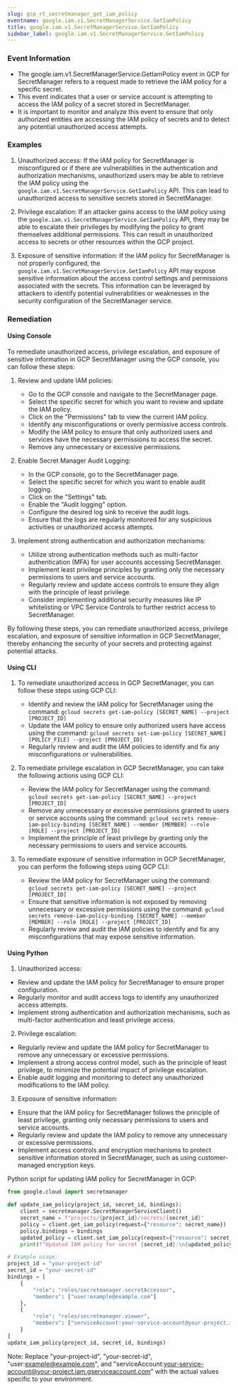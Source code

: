 ```yaml
--- 
slug: gcp_rt_secretmanager_get_iam_policy
eventname: google.iam.v1.SecretManagerService.GetIamPolicy
title: google.iam.v1.SecretManagerService.GetIamPolicy
sidebar_label: google.iam.v1.SecretManagerService.GetIamPolicy
---
```

                       
### Event Information

- The google.iam.v1.SecretManagerService.GetIamPolicy event in GCP for SecretManager refers to a request made to retrieve the IAM policy for a specific secret.
- This event indicates that a user or service account is attempting to access the IAM policy of a secret stored in SecretManager.
- It is important to monitor and analyze this event to ensure that only authorized entities are accessing the IAM policy of secrets and to detect any potential unauthorized access attempts.


### Examples

1. Unauthorized access: If the IAM policy for SecretManager is misconfigured or if there are vulnerabilities in the authentication and authorization mechanisms, unauthorized users may be able to retrieve the IAM policy using the `google.iam.v1.SecretManagerService.GetIamPolicy` API. This can lead to unauthorized access to sensitive secrets stored in SecretManager.

2. Privilege escalation: If an attacker gains access to the IAM policy using the `google.iam.v1.SecretManagerService.GetIamPolicy` API, they may be able to escalate their privileges by modifying the policy to grant themselves additional permissions. This can result in unauthorized access to secrets or other resources within the GCP project.

3. Exposure of sensitive information: If the IAM policy for SecretManager is not properly configured, the `google.iam.v1.SecretManagerService.GetIamPolicy` API may expose sensitive information about the access control settings and permissions associated with the secrets. This information can be leveraged by attackers to identify potential vulnerabilities or weaknesses in the security configuration of the SecretManager service.

### Remediation

#### Using Console

To remediate unauthorized access, privilege escalation, and exposure of sensitive information in GCP SecretManager using the GCP console, you can follow these steps:

1. Review and update IAM policies: 
   - Go to the GCP console and navigate to the SecretManager page.
   - Select the specific secret for which you want to review and update the IAM policy.
   - Click on the "Permissions" tab to view the current IAM policy.
   - Identify any misconfigurations or overly permissive access controls.
   - Modify the IAM policy to ensure that only authorized users and services have the necessary permissions to access the secret.
   - Remove any unnecessary or excessive permissions.

2. Enable Secret Manager Audit Logging:
   - In the GCP console, go to the SecretManager page.
   - Select the specific secret for which you want to enable audit logging.
   - Click on the "Settings" tab.
   - Enable the "Audit logging" option.
   - Configure the desired log sink to receive the audit logs.
   - Ensure that the logs are regularly monitored for any suspicious activities or unauthorized access attempts.

3. Implement strong authentication and authorization mechanisms:
   - Utilize strong authentication methods such as multi-factor authentication (MFA) for user accounts accessing SecretManager.
   - Implement least privilege principles by granting only the necessary permissions to users and service accounts.
   - Regularly review and update access controls to ensure they align with the principle of least privilege.
   - Consider implementing additional security measures like IP whitelisting or VPC Service Controls to further restrict access to SecretManager.

By following these steps, you can remediate unauthorized access, privilege escalation, and exposure of sensitive information in GCP SecretManager, thereby enhancing the security of your secrets and protecting against potential attacks.

#### Using CLI

1. To remediate unauthorized access in GCP SecretManager, you can follow these steps using GCP CLI:
   - Identify and review the IAM policy for SecretManager using the command: `gcloud secrets get-iam-policy [SECRET_NAME] --project [PROJECT_ID]`
   - Update the IAM policy to ensure only authorized users have access using the command: `gcloud secrets set-iam-policy [SECRET_NAME] [POLICY_FILE] --project [PROJECT_ID]`
   - Regularly review and audit the IAM policies to identify and fix any misconfigurations or vulnerabilities.

2. To remediate privilege escalation in GCP SecretManager, you can take the following actions using GCP CLI:
   - Review the IAM policy for SecretManager using the command: `gcloud secrets get-iam-policy [SECRET_NAME] --project [PROJECT_ID]`
   - Remove any unnecessary or excessive permissions granted to users or service accounts using the command: `gcloud secrets remove-iam-policy-binding [SECRET_NAME] --member [MEMBER] --role [ROLE] --project [PROJECT_ID]`
   - Implement the principle of least privilege by granting only the necessary permissions to users and service accounts.

3. To remediate exposure of sensitive information in GCP SecretManager, you can perform the following steps using GCP CLI:
   - Review the IAM policy for SecretManager using the command: `gcloud secrets get-iam-policy [SECRET_NAME] --project [PROJECT_ID]`
   - Ensure that sensitive information is not exposed by removing unnecessary or excessive permissions using the command: `gcloud secrets remove-iam-policy-binding [SECRET_NAME] --member [MEMBER] --role [ROLE] --project [PROJECT_ID]`
   - Regularly review and audit the IAM policies to identify and fix any misconfigurations that may expose sensitive information.

#### Using Python

1. Unauthorized access:
- Review and update the IAM policy for SecretManager to ensure proper configuration.
- Regularly monitor and audit access logs to identify any unauthorized access attempts.
- Implement strong authentication and authorization mechanisms, such as multi-factor authentication and least privilege access.

2. Privilege escalation:
- Regularly review and update the IAM policy for SecretManager to remove any unnecessary or excessive permissions.
- Implement a strong access control model, such as the principle of least privilege, to minimize the potential impact of privilege escalation.
- Enable audit logging and monitoring to detect any unauthorized modifications to the IAM policy.

3. Exposure of sensitive information:
- Ensure that the IAM policy for SecretManager follows the principle of least privilege, granting only necessary permissions to users and service accounts.
- Regularly review and update the IAM policy to remove any unnecessary or excessive permissions.
- Implement access controls and encryption mechanisms to protect sensitive information stored in SecretManager, such as using customer-managed encryption keys.

Python script for updating IAM policy for SecretManager in GCP:

```python
from google.cloud import secretmanager

def update_iam_policy(project_id, secret_id, bindings):
    client = secretmanager.SecretManagerServiceClient()
    secret_name = f"projects/{project_id}/secrets/{secret_id}"
    policy = client.get_iam_policy(request={"resource": secret_name})
    policy.bindings = bindings
    updated_policy = client.set_iam_policy(request={"resource": secret_name, "policy": policy})
    print(f"Updated IAM policy for secret {secret_id}:\n{updated_policy}")

# Example usage:
project_id = "your-project-id"
secret_id = "your-secret-id"
bindings = [
    {
        "role": "roles/secretmanager.secretAccessor",
        "members": ["user:example@example.com"]
    },
    {
        "role": "roles/secretmanager.viewer",
        "members": ["serviceAccount:your-service-account@your-project.iam.gserviceaccount.com"]
    }
]
update_iam_policy(project_id, secret_id, bindings)
```

Note: Replace "your-project-id", "your-secret-id", "user:example@example.com", and "serviceAccount:your-service-account@your-project.iam.gserviceaccount.com" with the actual values specific to your environment.


 